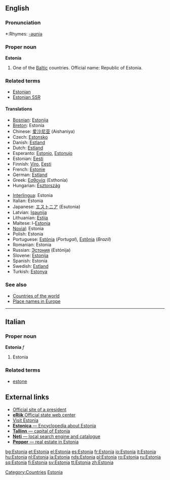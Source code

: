 {{wikipedia}}
==English==

===Pronunciation===
*:Rhymes: [[Rhymes:English:-əʊniə|-əʊniə]]

===Proper noun===
'''Estonia'''

# One of the [[Baltic]] countries. Official name: Republic of Estonia.

===Related terms===
*[[Estonian]]
*[[Estonian SSR]]

====Translations====
{{top}}
*[[Bosnian]]: [[Estonija]] {{f}}
*[[Breton]]: Estonia
*Chinese: [[爱沙尼亚]] (Aishaniya)
*Czech: [[Estonsko]]
*Danish: [[Estland]]
*Dutch: [[Estland]]
*Esperanto: [[Estonio]], [[Estonujo]]
*Estonian: [[Eesti]]
*Finnish: [[Viro]], [[Eesti]]
*French: [[Estonie]]
*German: [[Estland]]
*Greek: [[Εσθονία]] (Esthonía) {{f}}
*Hungarian: [[Észtország]]
{{mid}}
*[[Interlingua]]: Estonia
*Italian: Estonia
*Japanese: [[エストニア]] (Esutonia)
*Latvian: [[Igaunija]] {{f}}
*Lithuanian: [[Estija]] {{f}}
*Maltese: l-[[Estonja]]
*[[Novial]]: Estonia
*Polish: Estonia {{f}}
*Portuguese: [[Estónia]] (''Portugal''), [[Estônia]] (''Brazil'')
*Romanian: Estonia {{f}}
*Russian: [[Эстония]] (Estónija) {{f}}
*Slovene: [[Estonija]] {{f}}
*Spanish: Estonia {{f}}
*Swedish: [[Estland]]
*Turkish: [[Estonya]]
{{bottom}}

===See also=== 
*[[Countries of the world]]
*[[Wiktionary Appendix:Place names in Europe|Place names in Europe]]

[[Category:Countries]]
[[Category:Estonia| Estonia]]


----

==Italian==
{{Wikipedia|Estonia|lang=it}}
===Proper noun===
'''Estonia''' ''f''

# Estonia

===Related terms===
*[[estone]]

== External links ==
* [http://www.president.ee/en/ Official site of a president]
* [http://www.riik.ee/en/ '''eRiik''' Official state web center]
* [http://visitestonia.com/index.php?page=2 Visit Estonia]
* [http://www.estonica.org '''Estonica''' — Encyclopedia about Estonia]
* [http://www.tallinn.ee/eng '''Tallinn''' — capital of Estonia]
* [http://www.neti.ee '''Neti''' — local search engine and catalogue]
* [http://http://www.pepper.ee/en/ '''Pepper''' — real estate in Estonia]

[[bg:Estonia]]
[[et:Estonia]]
[[el:Estonia]]
[[es:Estonia]]
[[fr:Estonia]]
[[io:Estonia]]
[[it:Estonia]]
[[hu:Estonia]]
[[nl:Estonia]]
[[ja:Estonia]]
[[nds:Estonia]]
[[pl:Estonia]]
[[ro:Estonia]]
[[ru:Estonia]]
[[sq:Estonia]]
[[fi:Estonia]]
[[sv:Estonia]]
[[tt:Estonia]]
[[zh:Estonia]]